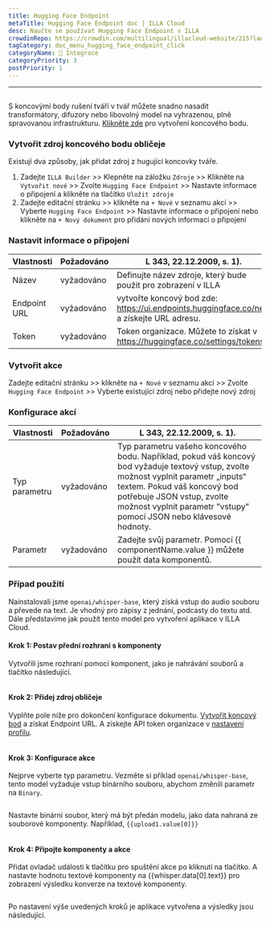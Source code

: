 ```yaml
---
title: Hugging Face Endpoint
metaTitle: Hugging Face Endpoint doc | ILLA Cloud
desc: Naučte se používat Hugging Face Endpoint v ILLA
crowdinRepo: https://crowdin.com/multilingual/illacloud-website/215?languages=cs&filter=basic&value=0
tagCategory: doc_menu_hugging_face_endpoint_click
categoryName: 🔨 Integrace
categoryPriority: 3
postPriority: 1
---
```


* * *

## <h2 hidden>Hugging Face Endpoint</h2>

S koncovými body rušení tváří v tvář můžete snadno nasadit transformátory, difuzory nebo libovolný model na vyhrazenou, plně spravovanou infrastrukturu. [Klikněte zde](https://ui.endpoints.huggingface.co/new) pro vytvoření koncového bodu. 

### Vytvořit zdroj koncového bodu obličeje

Existují dva způsoby, jak přidat zdroj z hugující koncovky tváře. 

1.  Zadejte `ILLA Builder` >> Klepněte na záložku `Zdroje` >> Klikněte na `Vytvořit nové` >> Zvolte `Hugging Face Endpoint` >> Nastavte informace o připojení a klikněte na tlačítko `Uložit zdroje`
2.  Zadejte editační stránku >> klikněte na `+ Nové` v seznamu akcí >> Vyberte `Hugging Face Endpoint` >> Nastavte informace o připojení nebo klikněte na `+ Nový dokument` pro přidání nových informací o připojení

### Nastavit informace o připojení

| Vlastnosti   | Požadováno | L 343, 22.12.2009, s. 1).                                                                 |
| ------------ | ---------- | ----------------------------------------------------------------------------------------- |
| Název        | vyžadováno | Definujte název zdroje, který bude použit pro zobrazení v ILLA                            |
| Endpoint URL | vyžadováno | vytvořte koncový bod zde: https://ui.endpoints.huggingface.co/new a získejte URL adresu.  |
| Token        | vyžadováno | Token organizace. Můžete to získat v https://huggingface.co/settings/tokens.              |

### Vytvořit akce

Zadejte editační stránku >> klikněte na `+ Nové` v seznamu akcí >> Zvolte `Hugging Face Endpoint` >> Vyberte existující zdroj nebo přidejte nový zdroj

### Konfigurace akcí

| Vlastnosti    | Požadováno | L 343, 22.12.2009, s. 1).                                                                                                                                                                                                                                               |
| ------------- | ---------- | ----------------------------------------------------------------------------------------------------------------------------------------------------------------------------------------------------------------------------------------------------------------------- |
| Typ parametru | vyžadováno | Typ parametru vašeho koncového bodu. Například, pokud váš koncový bod vyžaduje textový vstup, zvolte možnost vyplnit parametr „inputs“ textem. Pokud váš koncový bod potřebuje JSON vstup, zvolte možnost vyplnit parametr "vstupy" pomocí JSON nebo klávesové hodnoty. |
| Parametr      | vyžadováno | Zadejte svůj parametr. Pomocí {{ componentName.value }} můžete použít data komponentů.                                                                                                                                                                                  |

### Případ použití

Nainstalovali jsme `openai/whisper-base`, který získá vstup do audio souboru a převede na text. Je vhodný pro zápisy z jednání, podcasty do textu atd. Dále představíme jak použít tento model pro vytvoření aplikace v ILLA Cloud.

#### Krok 1: Postav přední rozhraní s komponenty

Vytvořili jsme rozhraní pomocí komponent, jako je nahrávání souborů a tlačítko následující.

<img src='https://cdn.illacloud.com/official-website/img/docs/connect/hf1.png' alt="" />

#### Krok 2: Přidej zdroj obličeje

Vyplňte pole níže pro dokončení konfigurace dokumentu. [Vytvořit koncový bod](https://ui.endpoints.huggingface.co/new) a získat Endpoint URL. A získejte API token organizace v [nastavení profilu](https://huggingface.co/settings/tokens). 

<img src='https://cdn.illacloud.com/official-website/img/docs/connect/hf2.png' alt="" />

#### Krok 3: Konfigurace akce

Nejprve vyberte typ parametru. Vezměte si příklad `openai/whisper-base`, tento model vyžaduje vstup binárního souboru, abychom změnili parametr na `Binary`.

<img src='https://cdn.illacloud.com/official-website/img/docs/connect/hf3.png' alt="" />

Nastavte binární soubor, který má být předán modelu, jako data nahraná ze souborové komponenty. Například, `{{upload1.value[0]}}`

<img src='https://cdn.illacloud.com/official-website/img/docs/connect/hf4.png' alt="" />

#### Krok 4: Připojte komponenty a akce

Přidat ovladač události k tlačítku pro spuštění akce po kliknutí na tlačítko. A nastavte hodnotu textové komponenty na {{whisper.data[0].text}} pro zobrazení výsledku konverze na textové komponenty. 

<img src='https://cdn.illacloud.com/official-website/img/docs/connect/hf5.png' alt="" />

Po nastavení výše uvedených kroků je aplikace vytvořena a výsledky jsou následující.

<img src='https://cdn.illacloud.com/official-website/img/docs/connect/hf6.gif' alt="" />
